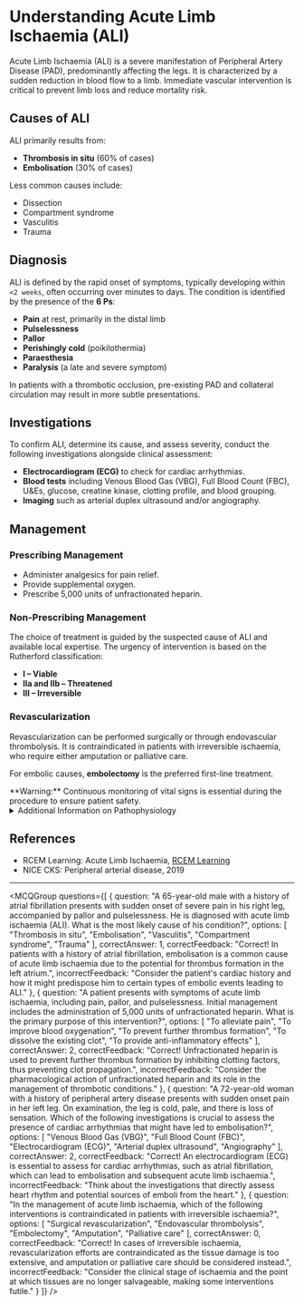 
# Understanding Acute Limb Ischaemia (ALI)

Acute Limb Ischaemia (ALI) is a severe manifestation of Peripheral Artery Disease (PAD), predominantly affecting the legs. It is characterized by a sudden reduction in blood flow to a limb. Immediate vascular intervention is critical to prevent limb loss and reduce mortality risk.

## Causes of ALI

ALI primarily results from:

- **Thrombosis in situ** (60% of cases)
- **Embolisation** (30% of cases)

Less common causes include:

- Dissection
- Compartment syndrome
- Vasculitis
- Trauma

## Diagnosis

ALI is defined by the rapid onset of symptoms, typically developing within `<2 weeks`, often occurring over minutes to days. The condition is identified by the presence of the **6 Ps**:

- **Pain** at rest, primarily in the distal limb
- **Pulselessness**
- **Pallor**
- **Perishingly cold** (poikilothermia)
- **Paraesthesia**
- **Paralysis** (a late and severe symptom)

In patients with a thrombotic occlusion, pre-existing PAD and collateral circulation may result in more subtle presentations.

## Investigations

To confirm ALI, determine its cause, and assess severity, conduct the following investigations alongside clinical assessment:

- **Electrocardiogram (ECG)** to check for cardiac arrhythmias.
- **Blood tests** including Venous Blood Gas (VBG), Full Blood Count (FBC), U&Es, glucose, creatine kinase, clotting profile, and blood grouping.
- **Imaging** such as arterial duplex ultrasound and/or angiography.

## Management

### Prescribing Management

- Administer analgesics for pain relief.
- Provide supplemental oxygen.
- Prescribe 5,000 units of unfractionated heparin.

### Non-Prescribing Management

The choice of treatment is guided by the suspected cause of ALI and available local expertise. The urgency of intervention is based on the Rutherford classification:

- **I – Viable**
- **IIa and IIb – Threatened**
- **III – Irreversible**

### Revascularization

Revascularization can be performed surgically or through endovascular thrombolysis. It is contraindicated in patients with irreversible ischaemia, who require either amputation or palliative care.

For embolic causes, **embolectomy** is the preferred first-line treatment.

<Callout emoji="⚠️">
**Warning:** Continuous monitoring of vital signs is essential during the procedure to ensure patient safety.
</Callout>

<details>
<summary>Additional Information on Pathophysiology</summary>

ALI occurs when there is a sudden reduction in arterial blood flow, leading to tissue hypoxia. The rapid onset of symptoms differentiates it from chronic limb ischaemia and necessitates immediate medical intervention.

</details>

## References

- RCEM Learning: Acute Limb Ischaemia, [RCEM Learning](https://www.rcemlearning.co.uk/reference/acute-limb-ischaemia/#1567523587443-70a31fa5-f375)
- NICE CKS: Peripheral arterial disease, 2019

---

<MCQGroup questions={[
  {
    question: "A 65-year-old male with a history of atrial fibrillation presents with sudden onset of severe pain in his right leg, accompanied by pallor and pulselessness. He is diagnosed with acute limb ischaemia (ALI). What is the most likely cause of his condition?",
    options: [
      "Thrombosis in situ",
      "Embolisation",
      "Vasculitis",
      "Compartment syndrome",
      "Trauma"
    ],
    correctAnswer: 1,
    correctFeedback: "Correct! In patients with a history of atrial fibrillation, embolisation is a common cause of acute limb ischaemia due to the potential for thrombus formation in the left atrium.",
    incorrectFeedback: "Consider the patient's cardiac history and how it might predispose him to certain types of embolic events leading to ALI."
  },
  {
    question: "A patient presents with symptoms of acute limb ischaemia, including pain, pallor, and pulselessness. Initial management includes the administration of 5,000 units of unfractionated heparin. What is the primary purpose of this intervention?",
    options: [
      "To alleviate pain",
      "To improve blood oxygenation",
      "To prevent further thrombus formation",
      "To dissolve the existing clot",
      "To provide anti-inflammatory effects"
    ],
    correctAnswer: 2,
    correctFeedback: "Correct! Unfractionated heparin is used to prevent further thrombus formation by inhibiting clotting factors, thus preventing clot propagation.",
    incorrectFeedback: "Consider the pharmacological action of unfractionated heparin and its role in the management of thrombotic conditions."
  },
  {
    question: "A 72-year-old woman with a history of peripheral artery disease presents with sudden onset pain in her left leg. On examination, the leg is cold, pale, and there is loss of sensation. Which of the following investigations is crucial to assess the presence of cardiac arrhythmias that might have led to embolisation?",
    options: [
      "Venous Blood Gas (VBG)",
      "Full Blood Count (FBC)",
      "Electrocardiogram (ECG)",
      "Arterial duplex ultrasound",
      "Angiography"
    ],
    correctAnswer: 2,
    correctFeedback: "Correct! An electrocardiogram (ECG) is essential to assess for cardiac arrhythmias, such as atrial fibrillation, which can lead to embolisation and subsequent acute limb ischaemia.",
    incorrectFeedback: "Think about the investigations that directly assess heart rhythm and potential sources of emboli from the heart."
  },
  {
    question: "In the management of acute limb ischaemia, which of the following interventions is contraindicated in patients with irreversible ischaemia?",
    options: [
      "Surgical revascularization",
      "Endovascular thrombolysis",
      "Embolectomy",
      "Amputation",
      "Palliative care"
    ],
    correctAnswer: 0,
    correctFeedback: "Correct! In cases of irreversible ischaemia, revascularization efforts are contraindicated as the tissue damage is too extensive, and amputation or palliative care should be considered instead.",
    incorrectFeedback: "Consider the clinical stage of ischaemia and the point at which tissues are no longer salvageable, making some interventions futile."
  }
]} />